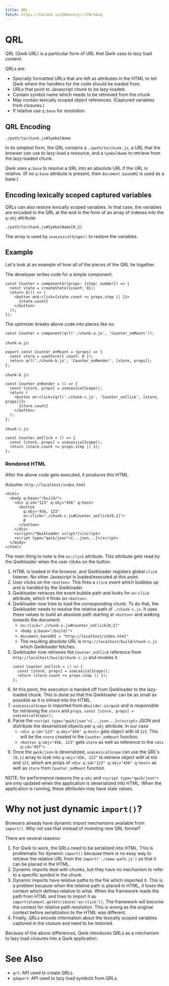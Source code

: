 ```yaml
---
title: QRL
fetch: https://hackmd.io/@mhevery/r1TNrhAxq
---
```


# QRL

QRL (Qwik URL) is a particular form of URL that Qwik uses to lazy load content.

QRLs are:

- Specially formatted URLs that are left as attributes in the HTML to tell Qwik where the handlers for the code should be loaded from.
- URLs that point to Javascript chunk to be lazy-loaded.
- Contain symbol name which needs to be retrieved from the chunk
- May contain lexically scoped object references. (Captured variables from closures.)
- If relative use `q:base` for resolution.

## QRL Encoding

```
./path/to/chunk.js#SymbolName
```

In its simplest form, the QRL contains a `./path/to/chunk.js`, a URL that the browser can use to lazy-load a resource, and a `SymbolName` to retrieve from the lazy-loaded chunk.

Qwik uses `q:base` to resolve a QRL into an absolute URL if the URL is relative. (If no `q:base` attribute is present, then `document.baseURI` is used as a base.)

## Encoding lexically scoped captured variables

QRLs can also restore lexically scoped variables. In that case, the variables are encoded in the QRL at the end in the form of an array of indexes into the `q:obj` attribute.

```
./path/to/chunk.js#SymbolName[0,2]
```

The array is used by `useLexicalScope()` to restore the variables.

## Example

Let's look at an example of how all of the pieces of the QRL tie together.

The developer writes code for a simple component.

```tsx
const Counter = component$((props: {step: number}) => {
  const state = createState({count: 0});
  return $(() => (
    <button on$:click={state.count += props.step || 1}>
      {state.count}
    </button>
  ));
});
```

The optimizer breaks above code into pieces like so:

```tsx
const Counter = component(qrl('./chunk-a.js', 'Counter_onMount'));
```

`chunk-a.js`:

```tsx
export const Counter_onMount = (props) => {
  const store = useStore({ count: 0 });
  return qrl('./chunk-b.js', 'Counter_onRender', [store, props]);
};
```

`chunk-b.js`:

```tsx
const Counter_onRender = () => {
  const [store, props] = useLexicalScope();
  return (
    <button on:click={qrl('./chunk-c.js', 'Counter_onClick', [store, props])}>
      {store.count}
    </button>
  );
};
```

`chunk-c.js`:

```tsx
const Counter_onClick = () => {
  const [store, props] = useLexicalScope();
  return (store.count += props.step || 1);
};
```

### Rendered HTML

After the above code gets executed, it produces this HTML.

Assume: `http://localhost/index.html`

```htmlembedded=
<html>
  <body q:base="/build/">
    <div q:id="123" q:obj="456" q:host>
      <button
        q:obj="456, 123"
        on:click="./chunk-c.js#Counter_onClick[0,1]">
        0
      </button>
    </div>
    <script>/*Qwikloader script*/</script>
    <script type="qwik/json">{...json...}</script>
  </body>
</html>
```

The main thing to note is the `on:click` attribute. This attribute gets read by the Qwikloader when the user clicks on the button.

1. HTML is loaded in the browser, and Qwikloader registers global `click` listener. No other Javascript is loaded/executed at this point.
2. User clicks on the `<button>`. This fires a `click` event which bubbles up and is handled by the Qwikloader.
3. Qwikloader retraces the event bubble path and looks for `on:click` attribute, which it finds on `<button>`.
4. Qwikloader now tries to load the corresponding chunk. To do that, the Qwikloader needs to resolve the relative path of `./chunk-c.js`. It uses these values to build an absolute path starting at `<button>` and walking towards the document.
   - `on:click="./chunk-c.js#Counter_onClick[0,2]"`
   - `<body q:base="/build/">`
   - `document.baseURI = "http://localhost/index.html"`
   - The resulting absolute URL is `http://localhost/build/chunk-c.js` which Qwikloader fetches.
5. Qwikloader now retrieves the `Counter_onClick` reference from `http://localhost/build/chunk-c.js` and invokes it.
   ```tsx
   const Counter_onClick = () => {
     const [store, props] = useLexicalScope();
     return (store.count += props.step || 1);
   };
   ```
6. At this point, the execution is handed off from Qwikloader to the lazy-loaded chunk. This is done so that the Qwikloader can be as small as possible as it is inlined into the HTML.
7. `useLexicalScope` is imported from `@builder.io/qwik` and is responsible for retrieving the `store` and `props`.
   `const [store, props] = useLexicalScope();`
8. Parse the `<script type="qwik/json">{...json...}</script>` JSON and distribute the deserialized objects per `q:obj` attribute. In our case
   - `<div q:id="123" q:obj="456" q:host>` gets object with id `123`. This will be the `store` created in the `Counter_onMount` function.
   - `<button q:obj="456, 123"` gets `store` as well as reference to the `<div q:id="457">`
9. Once the `qwik/json` is deserialized, `useLexicalScope` can use the QRL's `[0,1]` array to look into `q:obj="456, 123"` to retrieve object with id `456` and `123`, which are props of `<div q:id="123" q:obj="456" q:host>` as well as `store` from `Counter_onMount` function.

NOTE: for performance reasons the `q:obj` and `<script type="qwik/json">` are only updated when the application is deserialized into HTML. When the application is running, these attributes may have stale values.

# Why not just dynamic `import()`?

Browsers already have dynamic import mechanisms available from `import()`. Why not use that instead of inventing new QRL format?

There are several reasons:

1. For Qwik to work, the QRLs need to be serialized into HTML. This is problematic for dynamic `import()` because there is no easy way to retrieve the relative URL from the `import('./some-path.js')` so that it can be placed in the HTML.
2. Dynamic imports deal with chunks, but they have no mechanism to refer to a specific symbol in the chunk.
3. Dynamic imports have relative paths to the file which imported it. This is a problem because when the relative path is placed in HTML, it loses the context which defines relative to what. When the framework reads the path from HTML and tries to import it as `import(element.getAttribute('on:click'))`, The framework will become the context for relative path resolution. This is wrong as the original context before serialization to the HTML was different.
4. Finally, QRLs encode information about the lexically scoped variables captured in the closure and need to be restored.

Because of the above differences, Qwik introduces QRLs as a mechanism to lazy load closures into a Qwik application.

# See Also

- `qrl`: API used to create QRLs.
- `qImport`: API used to lazy load symbols from QRLs.
